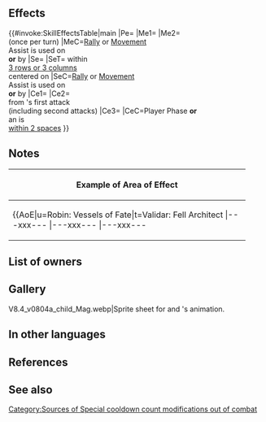 {{Weapon Infobox
|tagid=SID_邪痕と聖痕の竜血
|intID=4098
|userVersion1=Closed
|userVersion2=Open
|exclusive=1
|weaponType=Blue Tome
|cost=400
|might=14
|range=2
|cooldown=-1
|effect=Accelerates Special trigger (cooldown count-1). If a Rally or movement Assist skill (like Reposition, Shove, Pivot, etc.) is used by unit or targets unit, grants Special cooldown count-1 to unit and inflicts【Hush Spectrum】on foes within 3 rows or 3 columns centered on unit after unit's movement through their next actions. If a Rally or movement Assist skill (like Reposition, Shove, Pivot, etc.) is used by unit or targets unit after unit has already performed an action, grants another action to unit (once per turn). If unit initiates combat or is within 2 spaces of an ally, grants Atk/Spd/Def/Res+X to unit (X = 16 - foe's maximum Special cooldown count value × 2; min 8; if foe is not equipped with a Special, then X = 8), reduces damage from foe's first attack by 30% ("first attack" normally means only the first strike; for effects that grant "unit attacks twice," it means the first and second strikes), and neutralizes effects that inflict "Special cooldown charge -X" on unit during combat.<br><br>【Hush Spectrum】<br>Inflicts Atk/Spd/Def/Res-5 on unit during combat. If unit's attack can trigger unit's Special, inflicts Special cooldown count+1 on unit before unit's first attack during combat (cannot exceed the unit's maximum Special cooldown). If unit's maximum Special cooldown count is reduced (Special trigger is accelerated) and if foe's attack can trigger foe's Special, grants Special cooldown count-1 to foe before unit's first attack during combat.
|required=Thoron;Shine
|properties=
}}
==Effects==
{{#invoke:SkillEffectsTable|main
|Pe={{Eft|Accelerates Special}}
|Me1={{Eft|Reduce Cooldown|1}}
|Me2={{Eft|Galeforce}}<br>(once per turn)
|MeC=[[Rally Assist|Rally]] or [[Movement Assist|Movement]]<br>Assist is used on<br>'''or''' by {{Tgt|Unit}}
|Se={{SEt|Hush Spectrum}}
|SeT={{Tgt|Foes}} within<br>[[3 rows or 3 columns]]<br>centered on {{Tgt|Unit}}
|SeC=[[Rally Assist|Rally]] or [[Movement Assist|Movement]]<br>Assist is used on<br>'''or''' by {{Tgt|Unit}}
|Ce1={{Eft|Temporary buffs|Atk/Spd/Def/Res|16 - {{Tgt|Foe}}'s max Special CD x 2|min=8}}
|Ce2={{Eft|Damage Reduction|30%}}<br>from {{Tgt|Foe}}'s first attack<br>(including second attacks)
|Ce3={{Eft|Neutralize Guard}}
|CeC=Player Phase '''or'''<br>an {{Tgt|Ally}} is<br>[[within 2 spaces]]
}}

==Notes==
{{Hush Spectrum}}
{{Galeforce notes}}
{{IfUnitInitiates}}
{{Temporary buffs}}
{{DamagePercentageReduction}}
{{CooldownChargeMinusNeutralization}}
{|class="wikitable default mw-collapsible" 
!Example of Area of Effect
|-
|align="middle" style="max-width:450px;margin:auto"|{{AoE|u=Robin: Vessels of Fate|t=Validar: Fell Architect
|---xxx---
|---xxx---
|---xxx---
|xxxxxxxxx
|xxxxuxxtx
|xxxxxxxxx
|---xxx---
|---xxx---
|---xxx---
}}
|}
==List of owners==
{{Skill Hero List}}
==Gallery==
<gallery>
V8.4_v0804a_child_Mag.webp|Sprite sheet for {{St|Fell War Tome}} and {{PAGENAME}}'s animation.
</gallery>
==In other languages==
{{OtherLanguages
|japanese=邪痕と聖痕の竜血
|german=Drachenpakte
|spanishEU=Pacto dragontino
|spanishLA=Pacto dragontino
|french=Pactes de dragon
|italian=Patti draconici
|chineseTW=邪痕與聖痕的龍血
|portuguese=Pacto dracônico
}}
==References==
<references/>
==See also==
{{See also skills|cond=(Description LIKE '%【Hush Spectrum】%' OR Description LIKE '%assist skill%another action to unit%' OR Description LIKE '%foe_s max%Special cooldown count value%') AND Exclusive='1'}}
{{Weapons Navbox}}
[[Category:Sources of Special cooldown count modifications out of combat]]